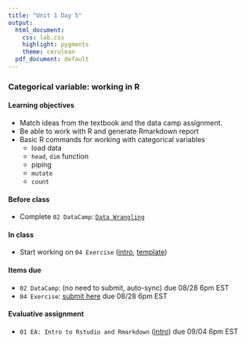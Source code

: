 ```yaml
---
title: "Unit 1 Day 5"
output: 
  html_document:
    css: lab.css
    highlight: pygments
    theme: cerulean
  pdf_document: default
---
```

### Categorical variable: working in R

#### Learning objectives 
* Match ideas from the textbook and the data camp assignment.
* Be able to work with R and generate Rmarkdown report
* Basic R commands for working with categorical variables
    * load data
    * `head`, `dim` function
    * piping
    * `mutate`
    * `count`

#### Before class
* Complete `02 DataCamp`: [`Data Wrangling`](https://www.datacamp.com/enterprise/stat-140-4d36b3ad-0b0b-4a65-af2d-5e38ac9deb7c/assignments)

#### In class
* Start working on `04 Exercise` ([intro](http://sshanshans.github.io/stat140/labs/u1d5/intro), [template](http://sshanshans.github.io/stat140/labs/u1d5/Exercise04))

#### Items due
* `02 DataCamp`: (no need to submit, auto-sync) due 08/28 6pm EST
* `04 Exercise`: [submit here](https://moodle.mtholyoke.edu/mod/assign/view.php?id=547284) due 08/28 6pm EST

#### Evaluative assignment
* `01 EA: Intro to Rstudio and Rmarkdown` ([intro](https://sshanshans.github.io/stat140/eas/intro)) due 09/04 6pm EST
